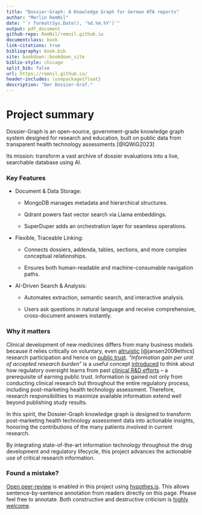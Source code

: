 ```yaml
---
title: "Dossier-Graph: A Knowledge Graph for German HTA reports"
author: "Merlin RemNil"
date: "`r format(Sys.Date(), '%d.%m.%Y')`"
output: pdf_document
github-repo: RemNil/remnil.github.io
documentclass: book
link-citations: true
bibliography: book.bib
site: bookdown::bookdown_site
biblio-style: chicago
split_bib: false
url: https://remnil.github.io/
header-includes: \usepackage{float}
description: "Der Dossier-Graf."
---
```


# Project summary {-}

Dossier-Graph is an open-source, government-grade knowledge graph system designed for research and education, built on public data from transparent health technology assessments [@IQWiG2023]

Its mission: transform a vast archive of dossier evaluations into a live, searchable database using AI.

### Key Features {-}

- Document & Data Storage:

  - MongoDB manages metadata and hierarchical structures.

  - Qdrant powers fast vector search via Llama embeddings.

  - SuperDuper adds an orchestration layer for seamless operations.

- Flexible, Traceable Linking:

  - Connects dossiers, addenda, tables, sections, and more complex conceptual relationships.

  - Ensures both human-readable and machine-consumable navigation paths.

- AI-Driven Search & Analysis:

  - Automates extraction, semantic search, and interactive analysis.

  - Users ask questions in natural language and receive comprehensive, cross-document answers instantly.

### Why it matters {-}
Clinical development of new medicines differs from many business models because it relies critically on voluntary, even  [altruistic](https://onlinelibrary.wiley.com/doi/abs/10.1353/hcr.0.0164) [@jansen2009ethics] research participation and hence on [public trust](https://academic.oup.com/bjps/advance-article-abstract/doi/10.1093/bjps/axz023/5524669?redirectedFrom=fulltext). *"Information gain per unit of accepted research burden"* is a useful concept [introduced](https://www.youtube.com/watch?v=5ECTE0gbwFU=0m52s) to think about how regulatory oversight learns from past [clinical R&D efforts](https://www.ema.europa.eu/en/documents/other/laboratory-patient-journey-centrally-authorised-medicine_en.pdf) -- a prerequisite of earning public trust. Information is gained not only from conducting clinical research but throughout the entire regulatory process, including post-marketing health technology assessment. Therefore, research responsibilities to maximize available information extend well beyond publishing study results. 

In this spirit, the Dossier-Graph knowledge graph is designed to transform post-marketing health technology assessment data into actionable insights, honoring the contributions of the many patients involved in current research.

By integrating state-of-the-art information technology throughout the drug development and regulatory lifecycle, this project advances the actionable use of critical research information.

### Found a mistake? {-}
[Open peer-review](http://www.openreviewtoolkit.org/) is enabled in this project using [hypothes.is](https://web.hypothes.is/). This allows sentence-by-sentence annotation from readers directly on this page. Please feel free to annotate. Both constructive and destructive criticism is [highly welcome](http://www.youtube.com/watch?v=ztmvtKLuR7I&t=10m48s).